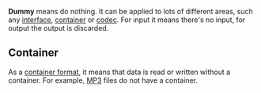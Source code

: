 '''Dummy''' means do nothing. It can be applied to lots of different areas, such any [[interface]], [[container]] or [[codec]]. For input it means there's no input, for output the output is discarded.

==Container==
{{mux|id=dummy|encoder=y|altid=raw|altid2=es}}
As a [[container format]], it means that data is read or written without a container. For example, [[MP3]] files do not have a container.